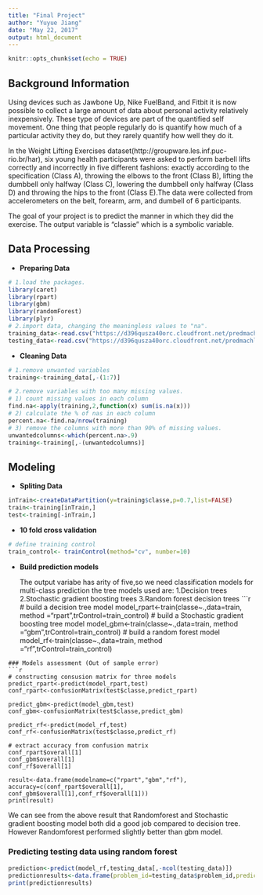 ---
title: "Final Project"
author: "Yuyue Jiang"
date: "May 22, 2017"
output: html_document
---

```{r setup, include=FALSE}
knitr::opts_chunk$set(echo = TRUE)
```

## Background Information
Using devices such as Jawbone Up, Nike FuelBand, and Fitbit it is now possible to collect a large amount of data about personal activity relatively inexpensively. These type of devices are part of the quantified self movement. One thing that people regularly do is quantify how much of a particular activity they do, but they rarely quantify how well they do it. 

In the Weight Lifting Exercises dataset(http://groupware.les.inf.puc-rio.br/har), six young health participants were asked to perform barbell lifts correctly and incorrectly in five different fashions: exactly according to the specification (Class A), throwing the elbows to the front (Class B), lifting the dumbbell only halfway (Class C), lowering the dumbbell only halfway (Class D) and throwing the hips to the front (Class E).The data were collected from accelerometers on the belt, forearm, arm, and dumbell of 6 participants. 

The goal of your project is to predict the manner in which they did the exercise. The output variable is "classie" which is a symbolic variable.

## Data Processing
* **Preparing Data**
```{r cars, message=FALSE, warning=FALSE}
# 1.load the packages.
library(caret)
library(rpart)
library(gbm)
library(randomForest)
library(plyr)
# 2.import data, changing the meaningless values to "na".
training_data<-read.csv("https://d396qusza40orc.cloudfront.net/predmachlearn/pml-training.csv",header = TRUE, na.strings=c("NA","#DIV/0!",""))
testing_data<-read.csv("https://d396qusza40orc.cloudfront.net/predmachlearn/pml-testing.csv",header = TRUE, na.strings=c("NA","#DIV/0!",""))
```

* **Cleaning Data**
```{r}
# 1.remove unwanted variables
training<-training_data[,-(1:7)]

# 2.remove variables with too many missing values.
# 1) count missing values in each column
find.na<-apply(training,2,function(x) sum(is.na(x)))
# 2) calculate the % of nas in each column
percent.na<-find.na/nrow(training)
# 3) remove the columns with more than 90% of missing values.
unwantedcolumns<-which(percent.na>.9)
training<-training[,-(unwantedcolumns)]
```

## Modeling 
* **Spliting Data**
```{r}
inTrain<-createDataPartition(y=training$classe,p=0.7,list=FALSE)
train<-training[inTrain,]
test<-training[-inTrain,]
```
* **10 fold cross validation**
```{r}
# define training control
train_control<- trainControl(method="cv", number=10)
```
* **Build prediction models**

  The output variabe has arity of five,so we need classification models for multi-class prediction
  the tree models used are:
  1.Decision trees 
  2.Stochastic gradient boosting trees
  3.Random forest decision trees
```{r, message=FALSE, warning=FALSE, results="hide"}
# build a decision tree model
model_rpart<-train(classe~.,data=train, method ="rpart",trControl=train_control)
# build a Stochastic gradient boosting tree model
model_gbm<-train(classe~.,data=train, method ="gbm",trControl=train_control)
# build a random forest model
model_rf<-train(classe~.,data=train, method ="rf",trControl=train_control)

```
### Models assessment (Out of sample error)
```{r}
# constructing consusion matrix for three models
predict_rpart<-predict(model_rpart,test)
conf_rpart<-confusionMatrix(test$classe,predict_rpart)

predict_gbm<-predict(model_gbm,test)
conf_gbm<-confusionMatrix(test$classe,predict_gbm)

predict_rf<-predict(model_rf,test)
conf_rf<-confusionMatrix(test$classe,predict_rf)

# extract accuracy from confusion matrix
conf_rpart$overall[1]
conf_gbm$overall[1]
conf_rf$overall[1]

result<-data.frame(modelname=c("rpart","gbm","rf"), accuracy=c(conf_rpart$overall[1], conf_gbm$overall[1],conf_rf$overall[1]))
print(result)
```
We can see from the above result that Randomforest and Stochastic gradient boosting model both did a good job compared to decision tree.
However Randomforest performed slightly better than gbm model.

### Predicting testing data using random forest
```{r}
prediction<-predict(model_rf,testing_data[,-ncol(testing_data)])
predictionresults<-data.frame(problem_id=testing_data$problem_id,predicted=prediction)
print(predictionresults)
```